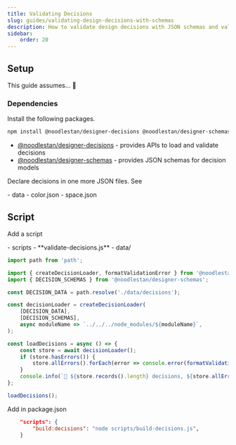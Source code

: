 ```yaml
---
title: Validating Decisions
slug: guides/validating-design-decisions-with-schemas
description: How to validate design decisions with JSON schemas and validators
sidebar:
    order: 20
---
```



## Setup

This guide assumes... 🚧

### Dependencies

Install the following packages.

```bash
npm install @noodlestan/designer-decisions @noodlestan/designer-schemas
```

-   [@noodlestan/designer-decisions]() - provides APIs to load and validate decisions
-   [@noodlestan/designer-schemas]() - provides JSON schemas for decision models

Declare decisions in one more JSON files. See [](./10-capturing-decisions.mdx)

<FileTree>
-   data
-       color.json
-       space.json

</FileTree>

## Script

Add a script

<FileTree>
-   scripts
    - **validate-decisions.js**
-   data/

</FileTree>

```js
import path from 'path';

import { createDecisionLoader, formatValidationError } from '@noodlestan/designer-decisions';
import { DECISION_SCHEMAS } from '@noodlestan/designer-schemas';

const DECISION_DATA = path.resolve('./data/decisions');

const decisionLoader = createDecisionLoader(
    [DECISION_DATA],
    [DECISION_SCHEMAS],
    async moduleName => `../../../node_modules/${moduleName}`,
);

const loadDecisions = async () => {
    const store = await decisionLoader();
    if (store.hasErrors()) {
        store.allErrors().forEach(error => console.error(formatValidationError(error)));
    }
    console.info(`🐘 ${store.records().length} decisions, ${store.allErrors().length} errors`);
};

loadDecisions();
```

Add in package.json

```json
    "scripts": {
        "build:decisions": "node scripts/build-decisions.js",
    }
```

